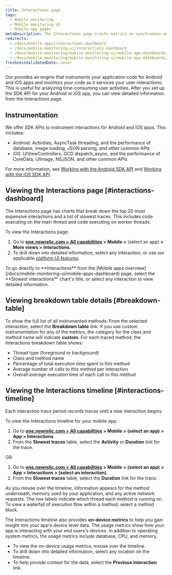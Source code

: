 ```yaml
---
title: Interactions page
tags:
  - Mobile monitoring
  - Mobile monitoring UI
  - Mobile app pages
metaDescription: The Interactions page tracks metrics on synchronous and asychronous code execution in mobile applications.
redirects:
  - /docs/mobile-apps/interactions-dashboard
  - /docs/mobile-monitoring-ui/interactions-dashboard
  - /docs/mobile-monitoring/mobile-monitoring-ui/mobile-app-dashboards/interactions-dashboard
  - /docs/mobile-monitoring/mobile-monitoring-ui/mobile-app-dashboards/interactions-page
freshnessValidatedDate: never
---
```


Our <InlinePopover type="mobile" /> provides an engine that instruments your application code for Android and iOS apps and monitors your code as it services your user interactions. This is useful for analyzing time-consuming user activities. After you set up the SDK API for your Android or iOS app, you can view detailed information from the Interactions page.

## Instrumentation

We offer SDK APIs to instrument interactions for Android and iOS apps. This includes:

* Android: Activities, AsyncTask threading, and the performance of database, image loading, JSON parsing, and other common APIs
* iOS: UIViewControllers, GCD dispatch_async, and the performance of CoreData, UIImage, NSJSON, and other common APIs

For more information, see [Working with the Android SDK API](/docs/mobile-sdk-api/android-api) and [Working with the iOS SDK API](/docs/mobile-sdk-api/ios-api).

## Viewing the Interactions page [#interactions-dashboard]

The Interactions page has charts that break down the top 20 most expensive interactions and a list of slowest traces. This includes code executing on the main thread and code executing on worker threads. 

To view the Interactions page:

1. Go to **[one.newrelic.com > All capabilities](https://one.newrelic.com/all-capabilities) > Mobile >** (select an app) **> More views > Interactions**.
2. To drill down into detailed information, select any interaction, or use our applicable [platform UI features](/docs/new-relic-solutions/new-relic-one/introduction-new-relic-platform).

<Callout variant="tip">
  To go directly to **Interactions** from the [Mobile apps overview](/docs/mobile-monitoring-ui/mobile-apps-dashboard) page, select the **Slowest interactions** chart's title, or select any interaction to view detailed information.
</Callout>

## Viewing breakdown table details [#breakdown-table]

To show the full list of all instrumented methods: From the selected interaction, select the **Breakdown table** link. If you use custom instrumentation for any of the metrics, the category for the class and method name will indicate **custom**. For each traced method, the Interactions breakdown table shows:

* Thread type (foreground or background)
* Class and method name
* Percentage of total execution time spent in this method
* Average number of calls to this method per interaction
* Overall average execution time of each call to this method

## Viewing the Interactions timeline [#interactions-timeline]

Each interaction trace period records traces until a new interaction begins.

To view the Interactions timeline for your mobile app:

1. Go to **[one.newrelic.com > All capabilities](https://one.newrelic.com/all-capabilities) > Mobile > (select an app) > App > Interactions**.
2. From the **Slowest traces** table, select the **Activity** or **Duration** link for the trace.

OR:

1. Go to **[one.newrelic.com > All capabilities](https://one.newrelic.com/all-capabilities) > Mobile > (select an app) > App > Interactions > (select an interaction)**.
2. From the **Slowest traces** table, select the **Duration** link for the trace.

As you mouse over the timeline, information appears for the method underneath, memory used by your application, and any active network requests. The row labels indicate which thread each method is running on. To view a waterfall of execution flow within a method, select a method block.

The Interactions timeline also provides **on-device metrics** to help you gain insight into your app's device level data. The usage metrics show how your app is interacting with your end users's devices. In addition to operating system metrics, the usage metrics include database, CPU, and memory.

* To view the on-device usage metrics, mouse over the timeline.
* To drill down into detailed information, select any location on the timeline.
* To help provide context for the data, select the **Previous interaction** link.
